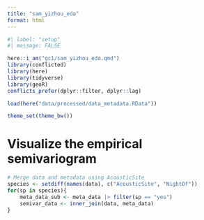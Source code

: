 ```yaml
---
title: "sam_yizhou_eda"
format: html
---
```


```r
#| label: "setup"
#| message: FALSE

here::i_am("gc1/sam_yizhou_eda.qmd")
library(conflicted)
library(here)
library(tidyverse)
library(geoR)
conflicts_prefer(dplyr::filter, dplyr::lag)

load(here("data/processed/data_metadata.RData"))

theme_set(theme_bw())
```

# Visualize the empirical semivariogram
```r
# Merge data and metadata using AcousticSite
species <- setdiff(names(data), c("AcousticSite", "NightOf"))
for(sp in species){
    meta_data_sub <- meta_data |> filter(sp == "yes")
    semivar_data <- inner_join(data, meta_data)
}


```